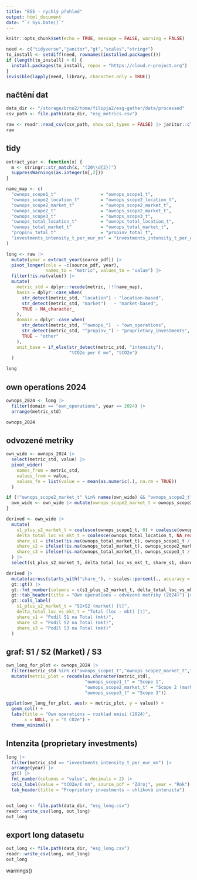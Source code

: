 ```yaml
---
title: "EGS - rychlý přehled"
output: html_document
date: "`r Sys.Date()`"
---
```


```r
knitr::opts_chunk$set(echo = TRUE, message = FALSE, warning = FALSE)
```


```r
need <- c("tidyverse","janitor","gt","scales","stringr")
to_install <- setdiff(need, rownames(installed.packages()))
if (length(to_install) > 0) {
  install.packages(to_install, repos = "https://cloud.r-project.org")
}
invisible(lapply(need, library, character.only = TRUE))
```

## načtění dat ##
```r
data_dir <- "/storage/brno2/home/filipja2/esg-gather/data/processed"
csv_path <- file.path(data_dir, "esg_metrics.csv")

raw <- readr::read_csv(csv_path, show_col_types = FALSE) |> janitor::clean_names()
raw
```

## tidy ##
```r
extract_year <- function(x) {
  m <- stringr::str_match(x, "(20\\d{2})")
  suppressWarnings(as.integer(m[,2]))
}

name_map <- c(
  "ownops_scope1_t"                 = "ownops_scope1_t",
  "ownops_scope2_location_t"        = "ownops_scope2_location_t",
  "ownops_scope2_market_t"          = "ownops_scope2_market_t",
  "ownops_scope2_t"                 = "ownops_scope2_market_t",
  "ownops_scope3_t"                 = "ownops_scope3_t",
  "ownops_total_location_t"         = "ownops_total_location_t",
  "ownops_total_market_t"           = "ownops_total_market_t",
  "propinv_total_t"                 = "propinv_total_t",
  "investments_intensity_t_per_eur_mn" = "investments_intensity_t_per_eur_mn"
)

long <- raw |>
  mutate(year = extract_year(source_pdf)) |>
  pivot_longer(cols = -c(source_pdf, year),
               names_to = "metric", values_to = "value") |>
  filter(!is.na(value)) |>
  mutate(
    metric_std = dplyr::recode(metric, !!!name_map),
    basis = dplyr::case_when(
      str_detect(metric_std, "location") ~ "location-based",
      str_detect(metric_std, "market")   ~ "market-based",
      TRUE ~ NA_character_
    ),
    domain = dplyr::case_when(
      str_detect(metric_std, "^ownops_")  ~ "own_operations",
      str_detect(metric_std, "^propinv_") ~ "proprietary_investments",
      TRUE ~ "other"
    ),
    unit_base = if_else(str_detect(metric_std, "intensity"),
                        "tCO2e per € mn", "tCO2e")
  )

long

```



## own operations 2024 ##
```r
ownops_2024 <- long |>
  filter(domain == "own_operations", year == 2024) |>
  arrange(metric_std)

ownops_2024
```



## odvozené metriky ##
```r
own_wide <- ownops_2024 |>
  select(metric_std, value) |>
  pivot_wider(
    names_from = metric_std,
    values_from = value,
    values_fn = list(value = ~ mean(as.numeric(.), na.rm = TRUE))
  )

if (!"ownops_scope2_market_t" %in% names(own_wide) && "ownops_scope2_t" %in% names(own_wide)) {
  own_wide <- own_wide |> mutate(ownops_scope2_market_t = ownops_scope2_t)
}

derived <- own_wide |>
  mutate(
    s1_plus_s2_market_t = coalesce(ownops_scope1_t, 0) + coalesce(ownops_scope2_market_t, 0),
    delta_total_loc_vs_mkt_t = coalesce(ownops_total_location_t, NA_real_) - coalesce(ownops_total_market_t, NA_real_),
    share_s1 = ifelse(!is.na(ownops_total_market_t), ownops_scope1_t / ownops_total_market_t, NA_real_),
    share_s2 = ifelse(!is.na(ownops_total_market_t), ownops_scope2_market_t / ownops_total_market_t, NA_real_),
    share_s3 = ifelse(!is.na(ownops_total_market_t), ownops_scope3_t / ownops_total_market_t, NA_real_)
  ) |>
  select(s1_plus_s2_market_t, delta_total_loc_vs_mkt_t, share_s1, share_s2, share_s3)

derived |>
  mutate(across(starts_with("share_"), ~ scales::percent(., accuracy = 0.1))) |>
  gt::gt() |>
  gt::fmt_number(columns = c(s1_plus_s2_market_t, delta_total_loc_vs_mkt_t), decimals = 1) |>
  gt::tab_header(title = "Own operations – odvozené metriky (2024)") |>
  gt::cols_label(
    s1_plus_s2_market_t = "S1+S2 (market) [t]",
    delta_total_loc_vs_mkt_t = "Total (loc - mkt) [t]",
    share_s1 = "Podíl S1 na Total (mkt)",
    share_s2 = "Podíl S2 na Total (mkt)",
    share_s3 = "Podíl S3 na Total (mkt)"
  )
```



## graf: S1 / S2 (Market) / S3 ##
```r
own_long_for_plot <- ownops_2024 |>
  filter(metric_std %in% c("ownops_scope1_t","ownops_scope2_market_t","ownops_scope3_t")) |>
  mutate(metric_plot = recode(as.character(metric_std),
                              "ownops_scope1_t" = "Scope 1",
                              "ownops_scope2_market_t" = "Scope 2 (market)",
                              "ownops_scope3_t" = "Scope 3"))

ggplot(own_long_for_plot, aes(x = metric_plot, y = value)) +
  geom_col() +
  labs(title = "Own operations – rozklad emisí (2024)",
       x = NULL, y = "t CO2e") +
  theme_minimal()

```


## Intenzita (proprietary investments) ##
```r
long |>
  filter(metric_std == "investments_intensity_t_per_eur_mn") |>
  arrange(year) |>
  gt() |>
  fmt_number(columns = "value", decimals = 2) |>
  cols_label(value = "tCO2e/€ mn", source_pdf = "Zdroj", year = "Rok") |>
  tab_header(title = "Proprietary investments – uhlíková intenzita")


out_long <- file.path(data_dir, "esg_long.csv")
readr::write_csv(long, out_long)
out_long
```



## export long datasetu ##

```r
out_long <- file.path(data_dir, "esg_long.csv")
readr::write_csv(long, out_long)
out_long

```

warnings()

